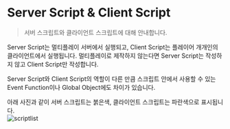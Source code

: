 # Server Script & Client Script

> 서버 스크립트와 클라이언트 스크립트에 대해 안내합니다.

Server Script는 멀티플레이 서버에서 실행되고, Client Script는 플레이어 개개인의 클라이언트에서 실행됩니다. 멀티플레이로 제작하지 않는다면 Server Script는 작성하지 않고 Client Script만 작성합니다.

Server Script와 Client Script의 역할이 다른 만큼 스크립트 안에서 사용할 수 있는 Event Function이나 Global Object에도 차이가 있습니다.

아래 사진과 같이 서버 스크립트는 붉은색, 클라이언트 스크립트는 파란색으로 표시됩니다.  
![scriptlist](../../../../images/client&server-script-list.png)